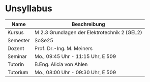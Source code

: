 # Unsyllabus {.unnumbered}

| Name     | Beschreibung                                 |
|----------|----------------------------------------------|
| Kursus   | M 2.3 Grundlagen der Elektrotechnik 2 (GEL2) |
| Semester | SoSe25                                       |
| Dozent   | Prof. Dr.-Ing. M. Meiners                    |
| Seminar  | Mo., 09:45 Uhr - 11:15 Uhr, E 509            |
| Tutorin  | B.Eng. Alicia von Ahlen                      |
| Tutorium | Mo., 08:00 Uhr - 09:30 Uhr, E 509            |

